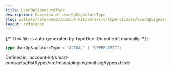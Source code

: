 ```yaml
---
title: UserOpSignatureType
description: Overview of UserOpSignatureType
slug: wallets/reference/account-kit/core/src/type-aliases/UserOpSignatureType
layout: reference
---
```


{/* This file is auto-generated by TypeDoc. Do not edit manually. */}

```ts
type UserOpSignatureType = "ACTUAL" | "UPPERLIMIT";
```

Defined in: account-kit/smart-contracts/dist/types/src/msca/plugins/multisig/types.d.ts:5
